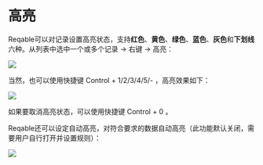 # 高亮


Reqable可以对记录设置高亮状态，支持**红色**、**黄色**、**绿色**、**蓝色**、**灰色**和**下划线**六种。从列表中选中一个或多个记录 -> 右键 -> 高亮：

![](arts/highlight_01.png)

当然，也可以使用快捷键 <Shortcut>Control + 1/2/3/4/5/-</Shortcut> ，高亮效果如下：

![](arts/highlight_02.png)

如果要取消高亮状态，可以使用快捷键 <Shortcut>Control + 0</Shortcut> 。

Reqable还可以设定自动高亮，对符合要求的数据自动高亮（此功能默认关闭，需要用户自行打开并设置规则）：

![](arts/highlight_03.png)